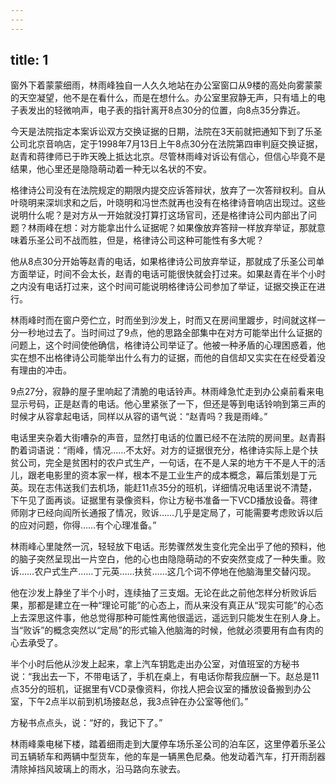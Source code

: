 ```yaml
---
---
---
```

title: 1
---




窗外下着蒙蒙细雨，林雨峰独自一人久久地站在办公室窗口从9楼的高处向雾蒙蒙的天空凝望，他不是在看什么，而是在想什么。办公室里寂静无声，只有墙上的电子表发出的轻微响声，电子表的指针离开8点30分的位置，向8点35分靠近。

今天是法院指定本案诉讼双方交换证据的日期，法院在3天前就把通知下到了乐圣公司北京音响店，定于1998年7月13日上午8点30分在法院第四审判庭交换证据，赵青和蒋律师已于昨天晚上抵达北京。尽管林雨峰对诉讼有信心，但信心毕竟不是结果，他心里还是隐隐萌动着一种无以名状的不安。

格律诗公司没有在法院规定的期限内提交应诉答辩状，放弃了一次答辩权利。自从叶晓明来深圳求和之后，叶晓明和冯世杰就再也没有在格律诗音响店出现过。这些说明什么呢？是对方从一开始就没打算打这场官司，还是格律诗公司内部出了问题？林雨峰在想：对方能拿出什么证据呢？如果像放弃答辩一样放弃举证，那就意味着乐圣公司不战而胜，但是，格律诗公司这种可能性有多大呢？

他从8点30分开始等赵青的电话，如果格律诗公司放弃举证，那就成了乐圣公司单方面举证，时间不会太长，赵青的电话可能很快就会打过来。如果赵青在半个小时之内没有电话打过来，这个时间可能说明格律诗公司参加了举证，证据交换正在进行。

林雨峰时而在窗户旁伫立，时而坐到沙发上，时而又在房间里踱步，时间就这样一分一秒地过去了。当时间过了9点，他的思路全部集中在对方可能举出什么证据的问题上，这个时间使他确信，格律诗公司举证了。他被一种矛盾的心理困惑着，他实在想不出格律诗公司能举出什么有力的证据，而他的自信却又实实在在经受着没有理由的冲击。

9点27分，寂静的屋子里响起了清脆的电话铃声。林雨峰急忙走到办公桌前看来电显示号码，正是赵青的电话。他心里紧张了一下，但还是等到电话铃响到第三声的时候才从容拿起电话，同样以从容的语气说：“赵青吗？我是雨峰。”

电话里夹杂着大街嘈杂的声音，显然打电话的位置已经不在法院的房间里。赵青斟酌着词语说：“雨峰，情况……不太好。对方的证据很充分，格律诗实际上是个扶贫公司，完全是贫困村的农户式生产，一句话，在不是人呆的地方干不是人干的活儿，跟老电影里的资本家一样，根本不是工业生产的成本概念，幕后策划是丁元英。现在志伟送我们去机场，能赶11点35分的班机，详细情况电话里说不清楚，下午见了面再谈。证据里有录像资料，你让方秘书准备一下VCD播放设备。蒋律师刚才已经向阎所长通报了情况，败诉……几乎是定局了，可能需要考虑败诉以后的应对问题，你得……有个心理准备。”

林雨峰心里陡然一沉，轻轻放下电话。形势骤然发生变化完全出乎了他的预料，他的脑子突然呈现出一片空白，他的心也由隐隐萌动的不安突然变成了一种失重。败诉……农户式生产……丁元英……扶贫……这几个词不停地在他脑海里交替闪现。

他在沙发上静坐了半个小时，连续抽了三支烟。无论在此之前他怎样分析败诉后果，那都是建立在一种“理论可能”的心态上，而从来没有真正从“现实可能”的心态上去深思这件事，他总觉得那种可能性离他很遥远，遥远到只能发生在别人身上。当“败诉”的概念突然以“定局”的形式输入他脑海的时候，他就必须要用有血有肉的心去承受了。

半个小时后他从沙发上起来，拿上汽车钥匙走出办公室，对值班室的方秘书说：“我出去一下，不带电话了，手机在桌上，有电话你帮我应酬一下。赵总是11点35分的班机，证据里有VCD录像资料，你找人把会议室的播放设备搬到办公室，下午2点半以前到机场接赵总，我3点钟在办公室等他们。”

方秘书点点头，说：“好的，我记下了。”

林雨峰乘电梯下楼，踏着细雨走到大厦停车场乐圣公司的泊车区，这里停着乐圣公司五辆轿车和两辆中型货车，他的车是一辆黑色尼桑。他发动着汽车，打开雨刮器清除掉挡风玻璃上的雨水，沿马路向东驶去。